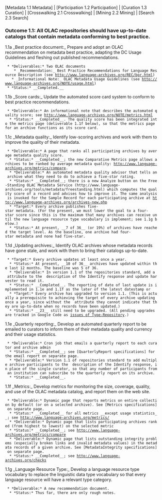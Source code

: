 [Metadata 1.1 Metadata] | [Participation 1.2 Participation] | [Curation 1.3 Curation] | [Crosswalking 2.1 Crosswalking] | [Mining 2.2 Mining] | [Search 2.3 Search]

===Outcome 1.1: All OLAC repositories should have up-to-date catalogs that contain metadata conforming to best practice.===

1.1a _Best practice document:_ Prepare and adopt an OLAC recommendation on metadata best practice, adapting the DC Usage Guidelines and fleshing out published recommendations.

  * *Deliverables:* Two OLAC documents<br>
    * _Recommendation:_ Best Practice Recommendations for Language Resource Description (see http://www.language-archives.org/REC/bpr.html)
    * _Informational Note:_ OLAC Metadata Usage Guidelines (see http://www.language-archives.org/NOTE/usage.html)
  * *Status:* __Completed.__<br>

1.1b _Score cards:_ Update the automated score card system to conform to best practice recommendations.

  * *Deliverable:* An informational note that describes the automated quality score; see http://www.language-archives.org/NOTE/metrics.html<br>
  * *Status:* __Completed__. The quality score has been integrated into the metrics page (deliverable 1.1f below), so that the metrics page for an archive functions as its score card.<br>

1.1c _Metadata quality:_ Identify low-scoring archives and work with them to improve the quality of their metadata.

  * *Deliverable:* A page that ranks all participating archives by average metadata quality score.<br>
  * *Status:* __Completed__; the new Comparative Metrics page allows archives to be ranked by average metadata quality: http://www.language-archives.org/metrics/compare.<br>
  * *Deliverable:* An automated metadata quality advisor that tells an archive what they need to do to achieve a five-star rating.<br>
  * *Status:* __Completed__; there is a new Analyze button on the Free-Standing OLAC Metadata Service (http://www.language-archives.org/tools/metadata/freestanding.html) which computes the quality score of a record and advises how to improve it. The same analysis is invoked for the Sample Record for each participating archive at http://www.language-archives.org/archives-new.php<br>
  * *Target:* Every archive publishes five-star metadata. (For the present, we must lower the goal to a four-star score since this is the maximum that many archives can receive until the new language resource type vocabulary is implement; see 1.1g below.)<br>
  * *Status:* At present, __7 of 36__ (or 19%) of archives have reached the target level. As the baseline, one archive had four-star metadata and none had five-star.<br>

1.1d _Updating archives:_ Identify OLAC archives whose metadata records have gone stale, and work with them to bring their catalogs up-to-date.

  * *Target:* Every archive updates at least once a year.<br>
  * *Status:* At present, __10 of 36__ archives have updated within the last 12 months. The baseline was 5 of 36.<br>
  * *Deliverable:* In version 1.1 of the repositories standard, add a {{{currentAsOf}}} attribute to the {{{ }}} description of the Identify response and update harvester to read it.<br>
  * *Status:* __Completed__. The reporting of date of last update is implemented in 1.1e and 1.1f as the later of the latest datestamp or {{{currentAsOf.}}}<br>
  * *Target:* Every archive has upgraded to version 1.1. (This is actually a prerequisite to achieving the target of every archive updating once a year, since without the {{{currentAsOf}}} attribute they cannot indicate that they are up-to-date when no records have been updated.)<br>
  * *Status:* __23__ still need to be upgraded. (All pending upgrades are tracked in Google Code as [http://code.google.com/p/olac/issues/list?q=label:Type-Repository&updated=83&ts=1238018464|Open issues of Type-Repository].)<br>

1.1e _Quarterly reporting:_ Develop an automated quarterly report to be emailed to curators to inform them of their metadata quality and currency and their usage statistics.

  * *Deliverable:* Cron job that emails a quarterly report to each curator and archive admin<br>
  * *Status:* __Completed__; see [QuarterlyReport specifications] for the email report on separate page.<br>
  * *Deliverable:* Version 1.1 of repositories standard to add multiple archive participants to the {{{ }}} description of the Identify response, in place of the single curator, so that any number of participants from an institution can subscribe to the quarterly report on its archive.<br>
  * *Status:* __Completed__.<br>

1.1f _Metrics:_ Develop metrics for monitoring the size, coverage, quality, and use of the OLAC metadata catalog, and report them on the web site.

  * *Deliverable:* Dynamic page that reports metrics on entire collection by default (or on a selected archive). See [Metrics specifications] on separate page.<br>
  * *Status:* __Completed__ for all metrics __except usage statistics__; see http://www.language-archives.org/metrics/<br>
  * *Deliverable:* Dynamic page that lists participating archives ranked (from highest to lowest) on the selected metric<br>
  * *Status:* __Completed__; see http://www.language-archives.org/metrics/compare<br>
  * *Deliverable:* Dynamic page that lists outstanding integrity problems (especially broken links and invalid metadata values) in the metadata records of a given archive. See [MetadataIntegrity specifications] on separate page.<br>
  * *Status:* __Completed__; see http://www.language-archives.org/checks<br>

1.1g _Language Resource Type:_ Develop a language resource type vocabulary to replace the linguistic data type vocabulary so that every language resource will have a relevant type category.

  * *Deliverable:* A new recommendation document.<br>
  * *Status:* Thus far, there are only rough notes.<br>